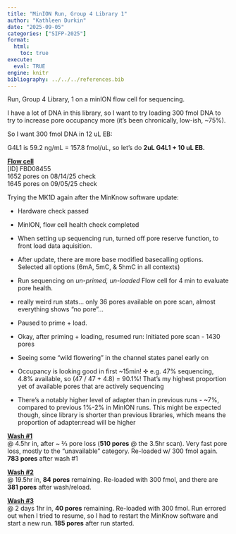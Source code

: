 ```yaml
---
title: "MinION Run, Group 4 Library 1"
author: "Kathleen Durkin"
date: "2025-09-05"
categories: ["SIFP-2025"]
format:
  html:
    toc: true
execute: 
  eval: TRUE
engine: knitr
bibliography: ../../../references.bib
---
```


Run, Group 4 Library, 1 on a minION flow cell for sequencing.

I have a lot of DNA in this library, so I want to try loading 300 fmol DNA to try to increase pore occupancy more (it's been chronically, low-ish, \~75%).

So I want 300 fmol DNA in 12 uL EB:

G4L1 is 59.2 ng/mL = 157.8 fmol/uL, so let's do **2uL G4L1 + 10 uL EB.**

[**Flow cell**\
]{.underline}\[ID\] FBD08455 \
1652 pores on 08/14/25 check \
1645 pores on 09/05/25 check

Trying the MK1D again after the MinKnow software update:

-   Hardware check passed

-   MinION, flow cell health check completed

-   When setting up sequencing run, turned off pore reserve function, to front load data aquisition.

-   After update, there are more base modified basecalling options. Selected all options (6mA, 5mC, & 5hmC in all contexts)

-   Run sequencing on *un-primed, un-loaded* Flow cell for 4 min to evaluate pore health.

-   really weird run stats... only 36 pores available on pore scan, almost everything shows "no pore"...

-   Paused to prime + load.

-   Okay, after priming + loading, resumed run: Initiated pore scan - 1430 pores

```{=html}
<!-- -->
```
-   Seeing some "wild flowering" in the channel states panel early on

-   Occupancy is looking good in first \~15min! ✛ e.g. 47% sequencing, 4.8% available, so (47 / 47 + 4.8) = 90.1%! That's my highest proportion yet of available pores that are actively sequencing

-   There's a notably higher level of adapter than in previous runs - \~7%, compared to previous 1%-2% in MinION runs. This might be expected though, since library is shorter than previous libraries, which means the proportion of adapter:read will be higher

[**Wash #1**]{.underline} \
\@ 4.5hr in, after \~ ⅔ pore loss (**510 pores** \@ the 3.5hr scan). Very fast pore loss, mostly to the "unavailable" category. Re-loaded w/ 300 fmol again. **783 pores** after wash #1

[**Wash #2**]{.underline} \
\@ 19.5hr in, **84 pores** remaining. Re-loaded with 300 fmol, and there are **381 pores** after wash/reload.

[**Wash #3**]{.underline} \
\@ 2 days 1hr in, **40 pores** remaining. Re-loaded with 300 fmol. Run errored out when I tried to resume, so I had to restart the MinKnow software and start a new run. **185 pores** after run started.
